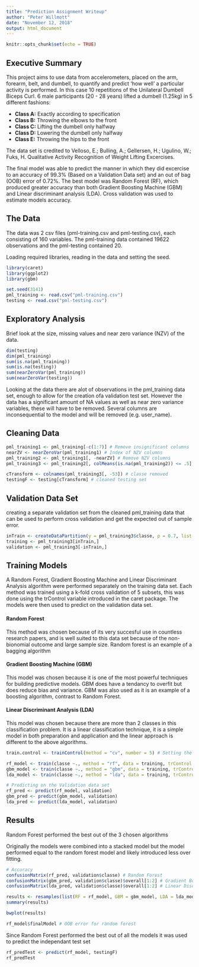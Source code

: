 ---
title: "Prediction Assignment Writeup"
author: "Peter Willmott"
date: "November 12, 2018"
output: html_document
---

```{r setup, include=FALSE}
knitr::opts_chunk$set(echo = TRUE)
```

## Executive Summary

This project aims to use data from accelerometers, placed on the arm, forearm, belt, and dumbell, to quantify and predict 'how well' a particular activity is performed. In this case 10 repetitions of the Unilateral Dumbell Biceps Curl. 6 male participants (20 - 28 years) lifted a dumbell (1.25kg) in 5 different fashions:

* **Class A:** Exactly according to specification
* **Class B:** Throwing the elbows to the front
* **Class C:** Lifting the dumbell only halfway
* **Class D:** Lowering the dumbell only halfway
* **Class E:** Throwing the hips to the front

The data set is credited to Velloso, E.; Bulling, A.; Gellersen, H.; Ugulino, W.; Fuks, H. Qualitative Activity Recognition of Weight Lifting Excercises.

The final model was able to predict the manner in which they did excercise to an accuracy of 99.3% (Based on a Validation Data set) and an out of bag (OOB) error of 0.72%. The best model was Random Forest (RF), which produced greater accuracy than both Gradient Boosting Machine (GBM) and Linear discriminant analysis (LDA). Cross validation was used to estimate models accuracy.

## The Data
The data was 2 csv files (pml-training.csv and pml-testing.csv), each consisting of 160 variables. The pml-training data contained 19622 observations and the pml-testing contained 20.

Loading required libraries, reading in the data and setting the seed.
```{r data, message=FALSE, warning=FALSE}
library(caret)
library(ggplot2)
library(gbm)

set.seed(3141)
pml_training <- read.csv("pml-training.csv")
testing <- read.csv("pml-testing.csv")
```

## Exploratory Analysis
Brief look at the size, missing values and near zero variance (NZV) of the data.
```{r explore}
dim(testing)
dim(pml_training)
sum(is.na(pml_training))
sum(is.na(testing))
sum(nearZeroVar(pml_training))
sum(nearZeroVar(testing))
```
Looking at the data there are alot of observations in the pml_training data set, enough to allow for the creation ofa validation test set. However the data has a significant amount of NA values as well as near zero variance variables, these will have to be removed. Several columns are inconsequential to the model and will be removed (e.g. user_name).

## Cleaning Data
```{r clean}
pml_training1 <- pml_training[-c(1:7)] # Remove insignificant columns
nearZV <- nearZeroVar(pml_training1) # Index of NZV columns
pml_training2 <- pml_training1[, -nearZV] # Remove NZV columns
pml_training3 <- pml_training2[, colMeans(is.na(pml_training2)) <= .5] # Remove column if more than 50% is NA

cTransform <- colnames(pml_training3[, -53]) # classe removed
testingF <- testing[cTransform] # cleaned testing set
```
## Validation Data Set
creating a separate validation set from the cleaned pml_training data that can be used to perform cross validation and get the expected out of sample error.
```{r validation}

inTrain <- createDataPartition(y = pml_training3$classe, p = 0.7, list = FALSE)
training <- pml_training3[inTrain,]
validation <- pml_training3[-inTrain,]

```
## Training Models
A Random Forest, Gradient Boosting Machine and Linear Discriminant Analysis algorithm were performed separately on the training data set. Each method was trained using a k-fold cross validation of 5 subsets, this was done using the trControl variable introduced in the caret package. The models were then used to predict on the validation data set.

#### Random Forest
This method was chosen because of its very succesful use in countless research papers, and is well suited to this data set because of the non-bionomial outcome and large sample size. Random forest is an example of a bagging algorithm

#### Gradient Boosting Machine (GBM)
This model was chosen because it is one of the most powerful techniques for building predictive models. GBM does have a tendancy to overfit but does reduce bias and variance. GBM was also used as it is an example of a boosting algorithm, contrast to Random Forest.

#### Linear Discriminant Analysis (LDA)
This model was chosen because there are more than 2 classes in this classification problem. It is a linear classification technique, it is a simple model in both preparation and application and the linear approach is different to the above algorithms.

```{r train, cache=TRUE, results='hide'}

train.control <- trainControl(method = "cv", number = 5) # Setting the cross validation parameters

rf_model <- train(classe ~., method = "rf", data = training, trControl = train.control) # Training the random forest model fit
gbm_model <- train(classe ~., method = "gbm", data = training, trControl = train.control) # Training the Gradient Boosting Machine 
lda_model <- train(classe ~., method = "lda", data = training, trControl = train.control) # Training the Linear Discriminant Analysis

# Predicting on the Validation data set
rf_pred <- predict(rf_model, validation) 
gbm_pred <- predict(gbm_model, validation)
lda_pred <- predict(lda_model, validation)
```
## Results
Random Forest performed the best out of the 3 chosen algorithms

Originally the models were combined into a stacked model but the model performed equal to the random forest model and likely introduced less over fitting.
```{r result}
# Accuracy
confusionMatrix(rf_pred, validation$classe) # Random Forest
confusionMatrix(gbm_pred, validation$classe)$overall[1:2] # Gradient Boosting Machine
confusionMatrix(lda_pred, validation$classe)$overall[1:2] # Linear Discriminant Analysis

results <- resamples(list(RF = rf_model, GBM = gbm_model, LDA = lda_model))
summary(results)

bwplot(results)

rf_model$finalModel # OOB error for random forest 
```

Since Random Forest performed the best out of all the models it was used to predict the independant test set
```{r testing}
rf_predTest <- predict(rf_model, testingF)
rf_predTest
```





